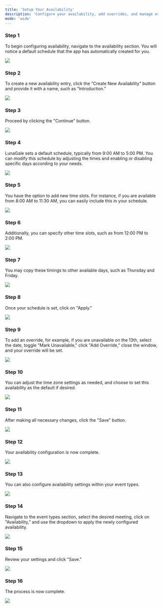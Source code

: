 ```yaml
---
title: 'Setup Your Availability'
description: 'Configure your availability, add overrides, and manage event types to customize your schedule with ease.'
mode: 'wide'
---
```


### Step 1

To begin configuring availability, navigate to the availability section. You will notice a default schedule that the app has automatically created for you.

<Frame><img src="/images/Availability-Configuration/image1.jpg" /></Frame>

### Step 2

To create a new availability entry, click the "Create New Availability" button and provide it with a name, such as "Introduction."

<Frame><img src="/images/Availability-Configuration/image2.jpg" /></Frame>

### Step 3

Proceed by clicking the "Continue" button.

<Frame><img src="/images/Availability-Configuration/image3.jpg" /></Frame>

### Step 4

LunaGale sets a default schedule, typically from 9:00 AM to 5:00 PM. You can modify this schedule by adjusting the times and enabling or disabling specific days according to your needs.

<Frame><img src="/images/Availability-Configuration/image4.jpg" /></Frame>

### Step 5

You have the option to add new time slots. For instance, if you are available from 8:00 AM to 11:30 AM, you can easily include this in your schedule.

<Frame><img src="/images/Availability-Configuration/image5.jpg" /></Frame>

### Step 6

Additionally, you can specify other time slots, such as from 12:00 PM to 2:00 PM.

<Frame><img src="/images/Availability-Configuration/image6.jpg" /></Frame>

### Step 7

You may copy these timings to other available days, such as Thursday and Friday.

<Frame><img src="/images/Availability-Configuration/image7.jpg" /></Frame>

### Step 8

Once your schedule is set, click on "Apply."

<Frame><img src="/images/Availability-Configuration/image8.jpg" /></Frame>

### Step 9

To add an override, for example, if you are unavailable on the 13th, select the date, toggle "Mark Unavailable," click "Add Override," close the window, and your override will be set.

<Frame><img src="/images/Availability-Configuration/image9.jpg" /></Frame>

### Step 10

You can adjust the time zone settings as needed, and choose to set this availability as the default if desired.

<Frame><img src="/images/Availability-Configuration/image10.jpg" /></Frame>

### Step 11

After making all necessary changes, click the "Save" button.

<Frame><img src="/images/Availability-Configuration/image11.jpg" /></Frame>

### Step 12

Your availability configuration is now complete.

<Frame><img src="/images/Availability-Configuration/image12.jpg" /></Frame>

### Step 13

You can also configure availability settings within your event types.

<Frame><img src="/images/Availability-Configuration/image13.jpg" /></Frame>

### Step 14

Navigate to the event types section, select the desired meeting, click on "Availability," and use the dropdown to apply the newly configured availability.

<Frame><img src="/images/Availability-Configuration/image14.jpg" /></Frame>

### Step 15

Review your settings and click "Save."

<Frame><img src="/images/Availability-Configuration/image15.jpg" /></Frame>

### Step 16

The process is now complete.

<Frame><img src="/images/Availability-Configuration/image16.jpg" /></Frame>

